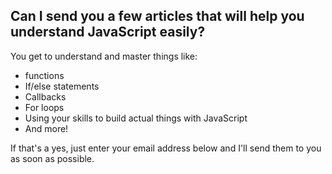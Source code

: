## Can I send you a few articles that will help you understand JavaScript easily?

You get to understand and master things like:

- functions
- If/else statements
- Callbacks
- For loops
- Using your skills to build actual things with JavaScript
- And more!

If that's a yes, just enter your email address below and I'll send them to you as soon as possible.
